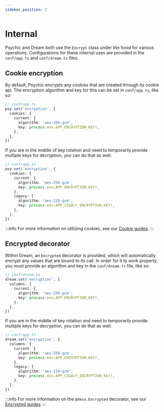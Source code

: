 ```yaml
---
sidebar_position: 2
---
```


# Internal

Psychic and Dream both use the `Encrypt` class under the hood for various operations. Configurations for these internal uses are provided in the `conf/app.ts` and `conf/dream.ts` files.

## Cookie encryption

By default, Psychic encrypts any cookies that are created through its cookie api. The encryption algorithm and key for this can be set in `conf/app.ts`, like so:

```ts
// conf/app.ts
psy.set('encryption', {
  cookies: {
    current: {
      algorithm: 'aes-256-gcm',
      key: process.env.APP_ENCRYPTION_KEY!,
    },
  },
})
```

If you are in the middle of key rotation and need to temporarily provide multiple keys for decryption, you can do that as well:

```ts
// conf/app.ts
psy.set('encryption', {
  cookies: {
    current: {
      algorithm: 'aes-256-gcm',
      key: process.env.APP_ENCRYPTION_KEY!,
    },
    legacy: {
      algorithm: 'aes-128-gcm',
      key: process.env.APP_LEGACY_ENCRYPTION_KEY!,
    },
  },
})
```

:::info
For more information on utilizing cookies, see our [Cookie guides](/docs/controllers/cookies).
:::

## Encrypted decorator

Within Dream, an `Encrypted` decorator is provided, which will automatically encrypt any values that are bound to its call. In order for it to work properly, you must provide an algorithm and key in the `conf/dream.ts` file, like so:

```ts
// conf/dream.ts
dream.set('encryption', {
  columns: {
    current: {
      algorithm: 'aes-256-gcm',
      key: process.env.APP_ENCRYPTION_KEY!,
    },
  },
})
```

If you are in the middle of key rotation and need to temporarily provide multiple keys for decryption, you can do that as well:

```ts
// conf/app.ts
dream.set('encryption', {
  columns: {
    current: {
      algorithm: 'aes-256-gcm',
      key: process.env.APP_ENCRYPTION_KEY!,
    },
    legacy: {
      algorithm: 'aes-128-gcm',
      key: process.env.APP_LEGACY_ENCRYPTION_KEY!,
    },
  },
})
```

:::info
For more information on the `@deco.Encrypted` decorator, see our [Encrypted guides](/docs/models/decorators/encrypted)
:::
